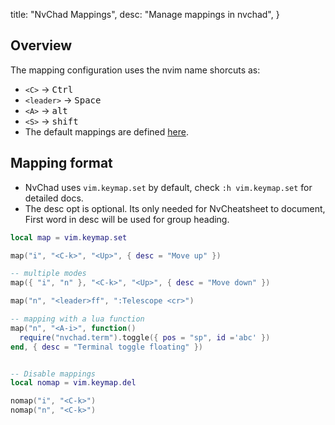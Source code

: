   title: "NvChad Mappings",
  desc: "Manage mappings in nvchad",
}

## Overview

The mapping configuration uses the nvim name shorcuts as:

- `<C>` -> <kbd>Ctrl</kbd>
- `<leader>` -> <kbd>Space</kbd>
- `<A>` -> <kbd>alt</kbd>
- `<S>` -> <kbd>shift</kbd>
- The default mappings are defined [here](https://github.com/NvChad/NvChad/blob/v2.5/lua/nvchad/mappings.lua). 

## Mapping format

- NvChad uses `vim.keymap.set` by default, check `:h vim.keymap.set` for detailed docs.
- The desc opt is optional. Its only needed for NvCheatsheet to document, First word in desc will be used for group heading.

```lua 
local map = vim.keymap.set

map("i", "<C-k>", "<Up>", { desc = "Move up" })

-- multiple modes 
map({ "i", "n" }, "<C-k>", "<Up>", { desc = "Move down" })

map("n", "<leader>ff", ":Telescope <cr>")

-- mapping with a lua function
map("n", "<A-i>", function()
  require("nvchad.term").toggle({ pos = "sp", id ='abc' })
end, { desc = "Terminal toggle floating" })


-- Disable mappings
local nomap = vim.keymap.del

nomap("i", "<C-k>")
nomap("n", "<C-k>")
```
